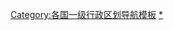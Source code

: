 {{Navbox
|name = 阿根廷省份
|title = [[File:Coat of arms of Argentina.svg|16px]] [[阿根廷]][[阿根廷省份|省份]]
|listclass = hlist
|image = {{flagicon|Argentina|size=75px}}

|group1 = 23[[阿根廷省份|省]]
|list1  =
* [[File:Bandera de la Provincia de Buenos Aires.svg|25px]] [[布宜诺斯艾利斯省|布宜诺斯艾利斯]]
* [[File:Bandera de la Provincia de Catamarca.svg|25px]] [[卡塔马卡省|卡塔马卡]]
* [[File:Bandera de la Provincia del Chaco.svg|25px]] [[查科省|查科]]
* [[File:Bandera de la Provincia del Chubut.svg|25px]] [[丘布特省|丘布特]]
* [[File:Bandera de la Provincia de Córdoba 2014.svg|25px]] [[科尔多瓦省 (阿根廷)|-{zh-hans:科尔多瓦; zh-hk:科爾多瓦; zh-tw:哥多華}-]]
* [[File:Bandera de la Provincia de Corrientes.svg|25px]] [[科连特斯省|科连特斯]]

* [[File:Bandera de la Provincia de Entre Ríos.svg|25px]] [[恩特雷里奥斯省|恩特雷里奥斯]]
* [[File:Bandera de la Provincia de Formosa.svg|25px]] [[福莫萨省|-{zh-hans:福莫萨; zh-hk:福莫薩; zh-tw:福爾摩沙}-]]
* [[File:Bandera de la Provincia de Jujuy.svg|25px]] [[胡胡伊省|胡胡伊]]
* [[File:Bandera de la Provincia de La Pampa.svg|25px]] [[拉潘帕省|拉潘帕]]
* [[File:Bandera de la Provincia de La Rioja.svg|25px]] [[拉里奥哈省|拉里奥哈]]
* {{flagicon image|Bandera de la Provincia de Mendoza.svg}} [[门多萨省|门多萨]]

* [[File:Bandera de la Provincia de Misiones.svg|25px]] [[米西奧內斯省 (阿根廷)|米西奧內斯]]
* [[File:Bandera de la Provincia del Neuquen.svg|25px]] [[内乌肯省|内乌肯]]
* [[File:Bandera de la Provincia del Río Negro.svg|25px]] [[内格罗河省 (阿根廷)|内格罗河]]
* [[File:Bandera de la Provincia de Salta.svg|25px]] [[萨尔塔省|萨尔塔]]
* [[File:Flag of the San Juan Province.svg|25px]] [[圣胡安省 (阿根廷)|圣胡安]]
* [[File:Bandera de la Provincia de San Luis.svg|25px]] [[圣路易斯省|圣路易斯]]

* [[File:Bandera de la Provincia de Santa Cruz.svg|25px]] [[圣克鲁斯省 (阿根廷)|圣克鲁斯]]
* [[File:Bandera de la Provincia de Santa Fe.svg|25px]] [[圣菲省|-{zh-hans:圣菲; zh-hk:聖大非; zh-tw:聖塔菲}-]]
* {{flagicon image|Bandera de la Provincia de Santiago del Estero.svg}} [[圣地亚哥－德尔埃斯特罗省|圣地亚哥－德尔埃斯特罗]]
* {{flagicon image|Bandera de la Provincia de Tierra del Fuego.svg}} [[火地省 (阿根廷)|火地岛]]
* {{flagicon image|Bandera de la Provincia de Tucumán.svg}} [[图库曼省|图库曼]]
|group2 = {{nowrap begin}}1[[自治市]]{{nowrap end}}
|list2  =
* [[File:Bandera de la Ciudad de Buenos Aires.svg|25px]] [[布宜諾斯艾利斯]]
}}
<noinclude>
[[Category:各国一级行政区划导航模板]]
[[Category:阿根廷省份|*]]
</noinclude>